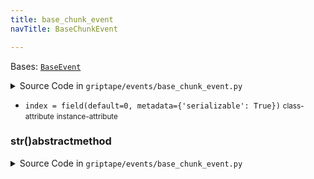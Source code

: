 ```yaml
---
title: base_chunk_event
navTitle: BaseChunkEvent

---
```


<span id="griptape.events.base_chunk_event.BaseChunkEvent"></span>

Bases:
 [`BaseEvent`](base_event.mdx#griptape.events.base_event.BaseEvent "BaseEvent (griptape.events.base_event.BaseEvent)")

<details><summary>Source Code in <code>griptape&#47;events&#47;base_chunk_event.py</code></summary>

```python
@define
class BaseChunkEvent(BaseEvent):
    index: int = field(default=0, metadata={"serializable": True})

    @abstractmethod
    def __str__(self) -> str: ...
```

</details>

-   `index = field(default=0, metadata={'serializable': True})` <small>class-attribute</small> <small>instance-attribute</small>  <span id="griptape.events.base_chunk_event.BaseChunkEvent.index"></span> 

<span id="griptape.events.base_chunk_event.BaseChunkEvent.__str__"></span>

### **str**()abstractmethod

<details><summary>Source Code in <code>griptape&#47;events&#47;base_chunk_event.py</code></summary>

```python
@abstractmethod
def __str__(self) -> str: ...
```

</details>
